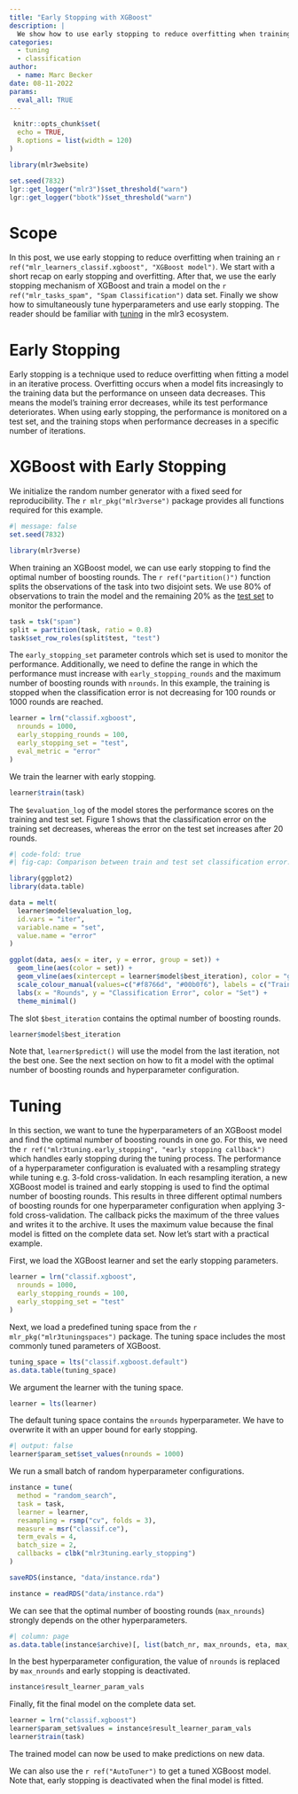 ```yaml
---
title: "Early Stopping with XGBoost"
description: |
  We show how to use early stopping to reduce overfitting when training XGBoost models.
categories:
  - tuning
  - classification
author:
  - name: Marc Becker
date: 08-11-2022
params:
  eval_all: TRUE
---
```


```r
 knitr::opts_chunk$set(
  echo = TRUE,
  R.options = list(width = 120)
)

library(mlr3website)

set.seed(7832)
lgr::get_logger("mlr3")$set_threshold("warn")
lgr::get_logger("bbotk")$set_threshold("warn")
```

# Scope

In this post, we use early stopping to reduce overfitting when training an `r ref("mlr_learners_classif.xgboost", "XGBoost model")`.
We start with a short recap on early stopping and overfitting.
After that, we use the early stopping mechanism of XGBoost and train a model on the `r ref("mlr_tasks_spam", "Spam Classification")` data set.
Finally we show how to simultaneously tune hyperparameters and use early stopping.
The reader should be familiar with [tuning](https://mlr3gallery.mlr-org.com/posts/2021-03-09-practical-tuning-series-tune-a-support-vector-machine/) in the mlr3 ecosystem.

# Early Stopping

Early stopping is a technique used to reduce overfitting when fitting a model in an iterative process.
Overfitting occurs when a model fits increasingly to the training data but the performance on unseen data decreases.
This means the model's training error decreases, while its test performance deteriorates.
When using early stopping, the performance is monitored on a test set, and the training stops when performance decreases in a specific number of iterations.

# XGBoost with Early Stopping

We initialize the random number generator with a fixed seed for reproducibility.
The `r mlr_pkg("mlr3verse")` package provides all functions required for this example.

```r
#| message: false
set.seed(7832)

library(mlr3verse)
```

When training an XGBoost model, we can use early stopping to find the optimal number of boosting rounds.
The `r ref("partition()")` function splits the observations of the task into two disjoint sets.
We use 80% of observations to train the model and the remaining 20% as the [test set](https://mlr3.mlr-org.com/reference/Task.html#active-bindings) to monitor the performance.

```r
task = tsk("spam")
split = partition(task, ratio = 0.8)
task$set_row_roles(split$test, "test")
```

The `early_stopping_set` parameter controls which set is used to monitor the performance.
Additionally, we need to define the range in which the performance must increase with `early_stopping_rounds` and the maximum number of boosting rounds with `nrounds`.
In this example, the training is stopped when the classification error is not decreasing for 100 rounds or 1000 rounds are reached.

```r
learner = lrn("classif.xgboost",
  nrounds = 1000,
  early_stopping_rounds = 100,
  early_stopping_set = "test",
  eval_metric = "error"
)
```

We train the learner with early stopping.

```r
learner$train(task)
```

The `$evaluation_log` of the model stores the performance scores on the training and test set.
Figure 1 shows that the classification error on the training set decreases, whereas the error on the test set increases after 20 rounds.

```r
#| code-fold: true
#| fig-cap: Comparison between train and test set classification error.

library(ggplot2)
library(data.table)

data = melt(
  learner$model$evaluation_log,
  id.vars = "iter",
  variable.name = "set",
  value.name = "error"
)

ggplot(data, aes(x = iter, y = error, group = set)) +
  geom_line(aes(color = set)) +
  geom_vline(aes(xintercept = learner$model$best_iteration), color = "grey") +
  scale_colour_manual(values=c("#f8766d", "#00b0f6"), labels = c("Train", "Test")) +
  labs(x = "Rounds", y = "Classification Error", color = "Set") +
  theme_minimal()
```

The slot `$best_iteration` contains the optimal number of boosting rounds.

```r
learner$model$best_iteration
```

Note that, `learner$predict()` will use the model from the last iteration, not the best one.
See the next section on how to fit a model with the optimal number of boosting rounds and hyperparameter configuration.

# Tuning

In this section, we want to tune the hyperparameters of an XGBoost model and find the optimal number of boosting rounds in one go.
For this, we need the `r ref("mlr3tuning.early_stopping", "early stopping callback")` which handles early stopping during the tuning process.
The performance of a hyperparameter configuration is evaluated with a resampling strategy while tuning e.g. 3-fold cross-validation.
In each resampling iteration, a new XGBoost model is trained and early stopping is used to find the optimal number of boosting rounds.
This results in three different optimal numbers of boosting rounds for one hyperparameter configuration when applying 3-fold cross-validation.
The callback picks the maximum of the three values and writes it to the archive.
It uses the maximum value because the final model is fitted on the complete data set.
Now let's start with a practical example.

First, we load the XGBoost learner and set the early stopping parameters.

```r
learner = lrn("classif.xgboost",
  nrounds = 1000,
  early_stopping_rounds = 100,
  early_stopping_set = "test"
)
```

Next, we load a predefined tuning space from the `r mlr_pkg("mlr3tuningspaces")` package.
The tuning space includes the most commonly tuned parameters of XGBoost.

```r
tuning_space = lts("classif.xgboost.default")
as.data.table(tuning_space)
```

We argument the learner with the tuning space.

```r
learner = lts(learner)
```

The default tuning space contains the `nrounds` hyperparameter.
We have to overwrite it with an upper bound for early stopping.

```r
#| output: false
learner$param_set$set_values(nrounds = 1000)
```

We run a small batch of random hyperparameter configurations.

```r
instance = tune(
  method = "random_search",
  task = task,
  learner = learner,
  resampling = rsmp("cv", folds = 3),
  measure = msr("classif.ce"),
  term_evals = 4,
  batch_size = 2,
  callbacks = clbk("mlr3tuning.early_stopping")
)
```

```r
saveRDS(instance, "data/instance.rda")
```

```r
instance = readRDS("data/instance.rda")
```

We can see that the optimal number of boosting rounds (`max_nrounds`) strongly depends on the other hyperparameters.

```r
#| column: page
as.data.table(instance$archive)[, list(batch_nr, max_nrounds, eta, max_depth, colsample_bytree, colsample_bylevel, lambda, alpha, subsample)]
```

In the best hyperparameter configuration, the value of `nrounds` is replaced by `max_nrounds` and early stopping is deactivated.

```r
instance$result_learner_param_vals
```

Finally, fit the final model on the complete data set.

```r
learner = lrn("classif.xgboost")
learner$param_set$values = instance$result_learner_param_vals
learner$train(task)
```

The trained model can now be used to make predictions on new data.

We can also use the `r ref("AutoTuner")` to get a tuned XGBoost model.
Note that, early stopping is deactivated when the final model is fitted.
